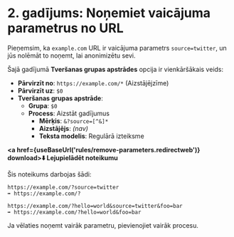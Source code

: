 
# 2. gadījums: Noņemiet vaicājuma parametrus no URL

Pieņemsim, ka `example.com` URL ir vaicājuma parametrs `source=twitter`, un jūs nolēmāt to noņemt, lai anonimizētu sevi.

Šajā gadījumā **Tveršanas grupas apstrādes** opcija ir vienkāršākais veids:

* **Pārvirzīt no**: `https://example.com/*` (Aizstājējzīme)
* **Pārvirzīt uz**: `$0`
* **Tveršanas grupas apstrāde**:
    * **Grupa**: `$0`
    * **Process**: Aizstāt gadījumus
        * **Mērķis**: `&?source=[^&]*`
        * **Aizstājējs**: *(nav)*
        * **Teksta modelis**: Regulārā izteiksme

**<a href={useBaseUrl('rules/remove-parameters.redirectweb')} download>⬇️ Lejupielādēt noteikumu</a>**

Šis noteikums darbojas šādi:

```
https://example.com/?source=twitter
➡️ https://example.com/?
```

```
https://example.com/?hello=world&source=twitter&foo=bar
➡️ https://example.com/?hello=world&foo=bar
```

Ja vēlaties noņemt vairāk parametru, pievienojiet vairāk procesu.
